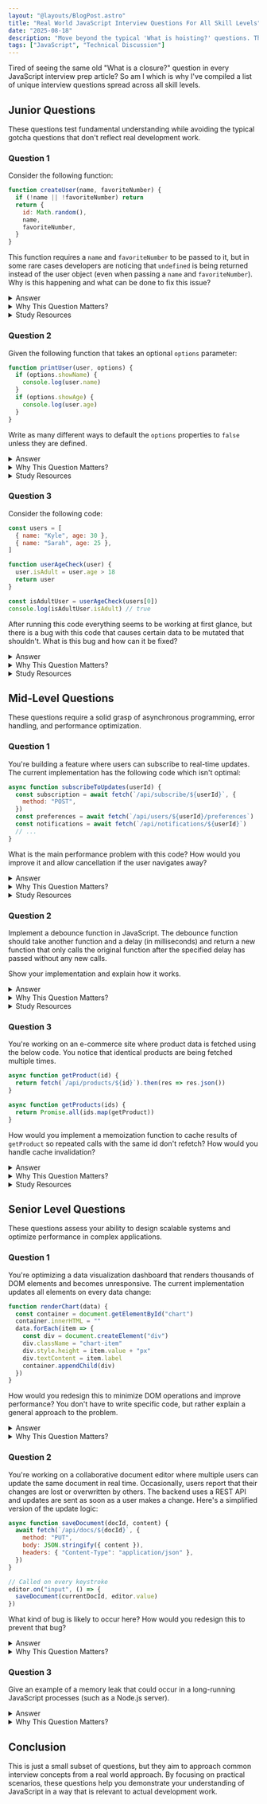 ```yaml
---
layout: "@layouts/BlogPost.astro"
title: "Real World JavaScript Interview Questions For All Skill Levels"
date: "2025-08-18"
description: "Move beyond the typical 'What is hoisting?' questions. These unique JavaScript interview questions will help you prepare for real-world scenarios and demonstrate deeper understanding of the language."
tags: ["JavaScript", "Technical Discussion"]
---
```


Tired of seeing the same old "What is a closure?" question in every JavaScript interview prep article? So am I which is why I've compiled a list of unique interview questions spread across all skill levels.

## Junior Questions

These questions test fundamental understanding while avoiding the typical gotcha questions that don't reflect real development work.

### Question 1

Consider the following function:

```js
function createUser(name, favoriteNumber) {
  if (!name || !favoriteNumber) return
  return {
    id: Math.random(),
    name,
    favoriteNumber,
  }
}
```

This function requires a `name` and `favoriteNumber` to be passed to it, but in some rare cases developers are noticing that `undefined` is being returned instead of the user object (even when passing a `name` and `favoriteNumber`). Why is this happening and what can be done to fix this issue?

<details>
  <summary>Answer</summary>

The problem is that in JavaScript, `0` is a falsy value. The condition
`!favoriteNumber` will be true for any falsy value—including `''`, `0`,
`null`, `undefined`, and `false`. So when you call `createUser` with `0` as
the `favoriteNumber`, the function returns early because `!favoriteNumber` is
true, even though `0` should be a valid value.

To fix this, you should check specifically for `undefined`, or `null`:

```js
function createUser(name, favoriteNumber) {
  if (name == null || favoriteNumber == null) return

  return {
    id: Math.random(),
    name,
    favoriteNumber,
  }
}
```

</details>

<details>
  <summary>Why This Question Matters?</summary>
  This question directly tests your understanding of JavaScript's falsy values and
  how they affect control flow. This is one of the more common bugs junior developers
  run into and is usually included in some form in technical interviews.
</details>

<details>
  <summary>Study Resources</summary>
  [JavaScript Type Coercion Explained](/2020-08/==-vs-===)
  [Stop Using The "!" Bang Operator In JavaScript](/2022-04/stop-using-bang-operator)

</details>

### Question 2

Given the following function that takes an optional `options` parameter:

```js
function printUser(user, options) {
  if (options.showName) {
    console.log(user.name)
  }
  if (options.showAge) {
    console.log(user.age)
  }
}
```

Write as many different ways to default the `options` properties to `false` unless they are defined.

<details>
  <summary>Answer</summary>

The easiest way would be to define default function parameters:

```js
function printUser(user, { showName = false, showAge = false } = {}) {
  if (showName) {
    console.log(user.name)
  }
  if (showAge) {
    console.log(user.age)
  }
}
```

Another option would be using `||=` to default values. This isn't as ideal as it is more code and overwrites the original options object passed in.

```js
function printUser(user, options) {
  options ||= {}
  options.showName ||= false
  options.showAge ||= false

  if (options.showName) {
    console.log(user.name)
  }
  if (options.showAge) {
    console.log(user.age)
  }
}
```

`??=` is a newer alternative that is ideal for null based values since it will only overwrite the value if it is `null` or `undefined` while `||` will overwrite any falsy value.

```js
function printUser(user, options) {
  options ??= {}
  options.showName ??= false
  options.showAge ??= false

  if (options.showName) {
    console.log(user.name)
  }
  if (options.showAge) {
    console.log(user.age)
  }
}
```

`?.` is the optional chaining operator, which allows you to safely access deeply nested properties without having to check each level for existence. If any part of the chain is `null` or `undefined`, the expression short-circuits and returns `undefined` instead of throwing an error.

```js
function printUser(user, options) {
  if (options?.showName) {
    console.log(user.name)
  }
  if (options?.showAge) {
    console.log(user.age)
  }
}
```

There are other ways to handle this, but these are the most common. Understanding the differences as well as when to use each is very important.

</details>

<details>
  <summary>Why This Question Matters?</summary>
  This question tests your understanding of default parameters, destructuring, and
  how to handle optional parameters in JavaScript. It also reveals whether you know
  modern JavaScript features like optional chaining and nullish coalescing.
</details>

<details>
  <summary>Study Resources</summary>
  [(?.) Optional Chaining](/2020-03/javascript-optional-chaining)
  [(??) Null Coalesce](/2020-03/javascript-null-coalesce)
  [Destructuring And The Spread Operator](/2020-08/destructuring-and-spread)
  [What Is Short Circuiting?](/2019-10/what-is-short-circuiting)

</details>

### Question 3

Consider the following code:

```js
const users = [
  { name: "Kyle", age: 30 },
  { name: "Sarah", age: 25 },
]

function userAgeCheck(user) {
  user.isAdult = user.age > 18
  return user
}

const isAdultUser = userAgeCheck(users[0])
console.log(isAdultUser.isAdult) // true
```

After running this code everything seems to be working at first glance, but there is a bug with this code that causes certain data to be mutated that shouldn't. What is this bug and how can it be fixed?

<details>
  <summary>Answer</summary>

The original `users` array's first object is being mutated as part of calling `userAgeCheck` which is not ideal. This happens because arrays and objects in JavaScript are reference types. The `userAgeCheck` function mutates the original user object by adding a new property, so both `users[0]` and `isAdultUser` point to the same object in memory. Any changes to one affect the other.

To avoid mutating the original object, you can create a shallow copy of the user object before adding the new property:

```js
function userAgeCheck(user) {
  return { ...user, isAdult: user.age > 18 }
}
```

</details>

<details>
  <summary>Why This Question Matters?</summary>
  This question tests your understanding of reference vs value, array mutation, and
  how to write functions that avoid unintended side effects. These are essential
  concepts for writing reliable JavaScript code.
</details>

<details>
  <summary>Study Resources</summary>
  [Reference Vs Value - Most People Don't Understand This](/2021-03/js-reference-vs-value)
  [Destructuring And The Spread Operator](/2020-08/destructuring-and-spread)
  [Pure Functions](/2020-09/pure-functions)

</details>

## Mid-Level Questions

These questions require a solid grasp of asynchronous programming, error handling, and performance optimization.

### Question 1

You're building a feature where users can subscribe to real-time updates. The current implementation has the following code which isn't optimal:

```js
async function subscribeToUpdates(userId) {
  const subscription = await fetch(`/api/subscribe/${userId}`, {
    method: "POST",
  })
  const preferences = await fetch(`/api/users/${userId}/preferences`)
  const notifications = await fetch(`/api/notifications/${userId}`)
  // ...
}
```

What is the main performance problem with this code? How would you improve it and allow cancellation if the user navigates away?

<details>
  <summary>Answer</summary>

The main problem with this code is each request is ran in sequence, but they do not depend on each other. This means the total time taken is the sum of all three requests, which can lead to a poor user experience.

We can improve this by running the requests in parallel which means they will only take as long as the longest request to execute.

```js
async function subscribeToUpdates(userId, abortSignal) {
  const fetchOptions = { signal: abortSignal }
  try {
    const [subscriptionRes, preferencesRes, notificationsRes] =
      await Promise.all([
        fetch(`/api/subscribe/${userId}`, { method: "POST", ...fetchOptions }),
        fetch(`/api/users/${userId}/preferences`, fetchOptions),
        fetch(`/api/notifications/${userId}`, fetchOptions),
      ])
    // ...
  } catch (error) {
    if (error.name === "AbortError") return
    throw error
  }
}
// Usage:
const controller = new AbortController()
subscribeToUpdates(userId, controller.signal)
// Cancel if needed:
controller.abort()
```

</details>

<details>
  <summary>Why This Question Matters?</summary>
  This question tests your understanding of async/await and how to manage multiple
  concurrent requests effectively which is something you will do all the time in
  real-world applications.
</details>

<details>
  <summary>Study Resources</summary>
  [JavaScript Fetch API Ultimate Guide](/2022-01/js-fetch-api)
  [Better Than Promises - JavaScript Async/Await](/2021-11/async-await)
  [The Complete JavaScript Promise Guide](/2021-09/javascript-promises)

</details>

### Question 2

Implement a debounce function in JavaScript. The debounce function should take another function and a delay (in milliseconds) and return a new function that only calls the original function after the specified delay has passed without any new calls.

Show your implementation and explain how it works.

<details>
  <summary>Answer</summary>

Here is a standard debounce implementation:

```js
function debounce(func, delay) {
  let timeoutId
  return (...args) => {
    clearTimeout(timeoutId)
    timeoutId = setTimeout(func.bind(this, ...args), delay)
  }
}
```

How it works:

- Each time the debounced function is called, it resets the timer.
- Only after the delay passes with no new calls does the original function run.

Common mistakes:

- Not clearing the timeout, so the function runs multiple times.
- Not handling the `this` context correctly if used as a method.

</details>

<details>
  <summary>Why This Question Matters?</summary>
  Debouncing is a fundamental technique for optimizing performance in UI and event
  handling. Understanding it demonstrates knowledge of closures, timers, and function
  arguments.
</details>

<details>
  <summary>Study Resources</summary>
  [Debounce And Throttle In JavaScript](/2022-03/debounce-vs-throttle)
  [React Debounce](/2020-10/react-debounce)

</details>

### Question 3

You're working on an e-commerce site where product data is fetched using the below code. You notice that identical products are being fetched multiple times.

```js
async function getProduct(id) {
  return fetch(`/api/products/${id}`).then(res => res.json())
}

async function getProducts(ids) {
  return Promise.all(ids.map(getProduct))
}
```

How would you implement a memoization function to cache results of `getProduct` so repeated calls with the same id don't refetch? How would you handle cache invalidation?

<details>
  <summary>Answer</summary>

You can use a Map to cache promises or results by id:

```js
function memoizeAsync(fn) {
  const cache = new Map()

  return async function (id) {
    if (cache.has(id)) return cache.get(id)

    const promise = await fn(id)
    cache.set(id, promise)

    try {
      const result = await promise
      cache.set(id, result)
      return result
    } catch (e) {
      cache.delete(id)
      throw e
    }
  }
}
const getProductMemo = memoizeAsync(getProduct)
```

The reason we cache the promise is so that even if the function is called multiple times before the first promise resolves, it will return the same promise. This prevents unnecessary duplicate requests and ensures that all calls receive the same result.

Cache invalidation can be handled by:

- Time-based expiration (TTL)
- Manual cache clearing
- Event-based (e.g., when product data changes)

</details>

<details>
  <summary>Why This Question Matters?</summary>
  Performance is an important metric in any web application and memoization/caching
  is one of the most common performance optimization techniques.
</details>

<details>
  <summary>Study Resources</summary>
  [Memoization Patterns in React](/2020-05/memoization-in-react)
</details>

## Senior Level Questions

These questions assess your ability to design scalable systems and optimize performance in complex applications.

### Question 1

You're optimizing a data visualization dashboard that renders thousands of DOM elements and becomes unresponsive. The current implementation updates all elements on every data change:

```js
function renderChart(data) {
  const container = document.getElementById("chart")
  container.innerHTML = ""
  data.forEach(item => {
    const div = document.createElement("div")
    div.className = "chart-item"
    div.style.height = item.value + "px"
    div.textContent = item.label
    container.appendChild(div)
  })
}
```

How would you redesign this to minimize DOM operations and improve performance? You don't have to write specific code, but rather explain a general approach to the problem.

<details>
  <summary>Answer</summary>

You can use a virtual DOM approach: build a virtual representation of the UI, diff it with the previous state, and only update changed elements in the real DOM. This reduces unnecessary DOM operations and improves responsiveness.

Example (simplified):

```js
// Pseudocode for a virtual DOM diff
function renderVirtualChart(data, prevVdom) {
  const newVdom = data.map(item => ({
    key: item.id,
    value: item.value,
    label: item.label,
  }))
  // ...diff newVdom with prevVdom and update only changed nodes
}
```

Libraries like React, Vue, and others use this approach for efficient UI updates.

</details>

<details>
  <summary>Why This Question Matters?</summary>
  This question tests your understanding of DOM performance since larger scale enterprise
  applications often have to render large amounts of data.
</details>

### Question 2

You're working on a collaborative document editor where multiple users can update the same document in real time. Occasionally, users report that their changes are lost or overwritten by others. The backend uses a REST API and updates are sent as soon as a user makes a change. Here's a simplified version of the update logic:

```js
async function saveDocument(docId, content) {
  await fetch(`/api/docs/${docId}`, {
    method: "PUT",
    body: JSON.stringify({ content }),
    headers: { "Content-Type": "application/json" },
  })
}

// Called on every keystroke
editor.on("input", () => {
  saveDocument(currentDocId, editor.value)
})
```

What kind of bug is likely to occur here? How would you redesign this to prevent that bug?

<details>
  <summary>Answer</summary>

This code is vulnerable to race conditions: if two users (or even one user with a slow network) send updates in quick succession, the last response to return will overwrite previous changes, even if it was sent earlier. This can cause lost updates and inconsistent state.

To fix this, you can:

- Use version numbers or timestamps to track changes and prevent overwrites
- Implement server-side conflict resolution
- Batch or debounce updates on the client

</details>

<details>
  <summary>Why This Question Matters?</summary>
  This question tests your understanding of race conditions, concurrency, and real-time
  collaboration challenges in modern web apps.
</details>

### Question 3

Give an example of a memory leak that could occur in a long-running JavaScript processes (such as a Node.js server).

<details>
  <summary>Answer</summary>

A common memory leak occurs when you keep references to objects (like sockets) after they are no longer needed. For example:

```js
const connections = new Set()

server.on("connection", socket => {
  connections.add(socket)
})
```

In this code, every socket is added to the `connections` set but never removed when the connection closes. This causes the set to grow indefinitely, leaking memory.

To fix this remove sockets from the set on 'close'

```js
socket.on("close", () => {
  connections.delete(socket)
})
```

</details>

<details>
  <summary>Why This Question Matters?</summary>
  This question tests your ability to reason about memory management, event-driven
  architecture, and debugging production issues in JavaScript.
</details>

## Conclusion

This is just a small subset of questions, but they aim to approach common interview concepts from a real world approach. By focusing on practical scenarios, these questions help you demonstrate your understanding of JavaScript in a way that is relevant to actual development work.
